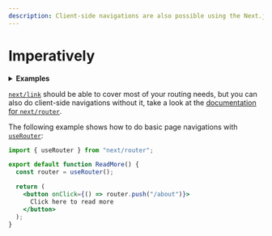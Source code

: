 ```yaml
---
description: Client-side navigations are also possible using the Next.js Router instead of the Link component. Learn more here.
---
```


# Imperatively

<details>
  <summary>
    <b>Examples</b>
  </summary>
  <ul>
    <li>
      <a href="https://github.com/vercel/next.js/tree/canary/examples/using-router">
        Using Router
      </a>
    </li>
  </ul>
</details>

[`next/link`](/docs/api-reference/next/link.md) should be able to cover most of your routing needs, but you can also do client-side navigations without it, take a look at the [documentation for `next/router`](/docs/api-reference/next/router.md).

The following example shows how to do basic page navigations with [`useRouter`](/docs/api-reference/next/router.md#useRouter):

```jsx
import { useRouter } from "next/router";

export default function ReadMore() {
  const router = useRouter();

  return (
    <button onClick={() => router.push("/about")}>
      Click here to read more
    </button>
  );
}
```

